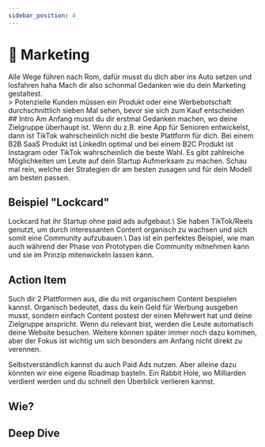 ```yaml
---
sidebar_position: 4
---
```


# 🤩 Marketing

<Admonition type="info" icon="🫨">
  Alle Wege führen nach Rom, dafür musst du dich aber ins Auto setzen und
  losfahren haha Mach dir also schonmal Gedanken wie du dein Marketing
  gestaltest.
</Admonition>
<br />> Potenzielle Kunden müssen ein Produkt oder eine Werbebotschaft durchschnittlich
sieben Mal sehen, bevor sie sich zum Kauf entscheiden

<br />
## Intro Am Anfang musst du dir erstmal Gedanken machen, wo deine Zielgruppe überhaupt
ist. Wenn du z.B. eine App für Senioren entwickelst, dann ist TikTok wahrscheinlich
nicht die beste Plattform für dich. Bei einem B2B SaaS Produkt ist LinkedIn optimal
und bei einem B2C Produkt ist Instagram oder TikTok wahrscheinlich die beste Wahl.

<TwoColumns>
  Es gibt zahlreiche Möglichkeiten um Leute auf dein Startup Aufmerksam zu
  machen. Schau mal rein, welche der Strategien dir am besten zusagen und für
  dein Modell am besten passen.
  <YouTube videoId="zG_IXr6NXAg" />
</TwoColumns>

## Beispiel "Lockcard"

<TwoColumns>
  Lockcard hat ihr Startup ohne paid ads aufgebaut.\ Sie haben TikTok/Reels
  genutzt, um durch interessanten Content organisch zu wachsen und sich somit
  eine Community aufzubauen.\ Das ist ein perfektes Beispiel, wie man auch
  während der Phase von Prototypen die Community mitnehmen kann und sie im
  Prinzip mitenwickeln lassen kann.
  <YouTube videoId="tMZZgfkYO80" />
</TwoColumns>

## Action Item

Such dir 2 Plattformen aus, die du mit organischem Content bespielen kannst.
Organisch bedeutet, dass du kein Geld für Werbung ausgeben musst, sondern einfach Content postest der einen Mehrwert hat und deine Zielgruppe anspricht.
Wenn du relevant bist, werden die Leute automatisch deine Website besuchen.
Weitere können später immer noch dazu kommen, aber der Fokus ist wichtig um sich besonders am Anfang nicht direkt zu verennen.

Selbstverständlich kannst du auch Paid Ads nutzen. Aber alleine dazu könnten wir eine eigene Roadmap basteln. Ein Rabbit Hole, wo Milliarden verdient werden und du schnell den Überblick verlieren kannst.

## Wie?

<Tooltipp
  toolName="Notion"
  toolDescription="Achtung: Nicht erschrecken lassen, das Marketing Board ist sehr umfangreich - daher umso hilfreicher :)"
  toolSource="https://www.notion.so/notion/Marketing-Team-in-a-Box-7890a3c7b50245b4bdb9e5f4d7531e0f"
  buttonText="Dupliziere das Board"
/>

## Deep Dive

<TwoColumns>
  <YouTube videoId="R8DjaBleN7E" />
  <YouTube videoId="k2rpBhMY0ys" />
  <YouTube videoId="hyYCn_kAngI" />
  <YouTube videoId="IjS9eTpmhgk" />
</TwoColumns>
